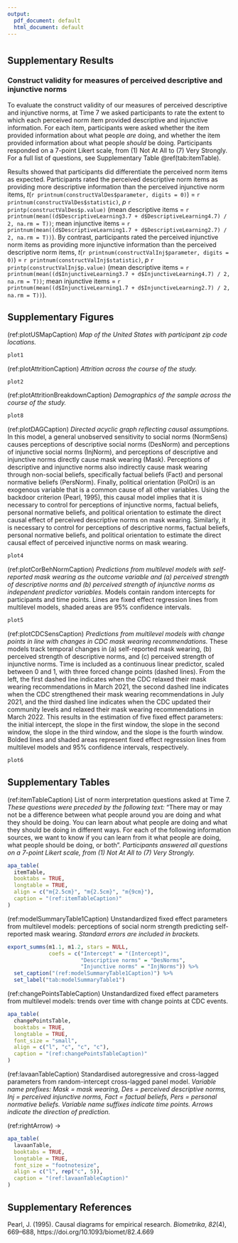 ```yaml
---
output:
  pdf_document: default
  html_document: default
---
```

\renewcommand{\appendixname}{\textbf{Supplementary Material}}
\renewcommand{\thefigure}{S\arabic{figure}} \setcounter{figure}{0}
\renewcommand{\thetable}{S\arabic{table}} \setcounter{table}{0}
\renewcommand{\theequation}{S\arabic{table}} \setcounter{equation}{0}
\pagenumbering{gobble}
\nolinenumbers

#

## Supplementary Results

### Construct validity for measures of perceived descriptive and injunctive norms

To evaluate the construct validity of our measures of perceived descriptive and injunctive norms, at Time 7 we asked participants to rate the extent to which each perceived norm item provided descriptive and injunctive information. For each item, participants were asked whether the item provided information about what people _are_ doing, and whether the item provided information about what people _should_ be doing. Participants responded on a 7-point Likert scale, from (1) Not At All to (7) Very Strongly. For a full list of questions, see Supplementary Table \@ref(tab:itemTable).

Results showed that participants did differentiate the perceived norm items as expected. Participants rated the perceived descriptive norm items as providing more descriptive information than the perceived injunctive norm items, _t_(`r printnum(constructValDes$parameter, digits = 0)`) = `r printnum(constructValDes$statistic)`, _p_ `r printp(constructValDes$p.value)` (mean descriptive items = `r printnum(mean((d$DescriptiveLearning3.7 + d$DescriptiveLearning4.7) / 2, na.rm = T))`; mean injunctive items = `r printnum(mean((d$DescriptiveLearning1.7 + d$DescriptiveLearning2.7) / 2, na.rm = T))`). By contrast, participants rated the perceived injunctive norm items as providing more injunctive information than the perceived descriptive norm items, _t_(`r printnum(constructValInj$parameter, digits = 0)`) = `r printnum(constructValInj$statistic)`, _p_ `r printp(constructValInj$p.value)` (mean descriptive items = `r printnum(mean((d$InjunctiveLearning3.7 + d$InjunctiveLearning4.7) / 2, na.rm = T))`; mean injunctive items = `r printnum(mean((d$InjunctiveLearning1.7 + d$InjunctiveLearning2.7) / 2, na.rm = T))`).

\newpage

## Supplementary Figures

(ref:plotUSMapCaption) _Map of the United States with participant zip code locations._

```r
plot1
```

\newpage

(ref:plotAttritionCaption) _Attrition across the course of the study._

```r
plot2
```

\newpage

(ref:plotAttritionBreakdownCaption) _Demographics of the sample across the course of the study._

```r
plot8
```

\newpage

(ref:plotDAGCaption) _Directed acyclic graph reflecting causal assumptions._ In this model, a general unobserved sensitivity to social norms (NormSens) causes perceptions of descriptive social norms (DesNorm) and perceptions of injunctive social norms (InjNorm), and perceptions of descriptive and injunctive norms directly cause mask wearing (Mask). Perceptions of descriptive and injunctive norms also indirectly cause mask wearing through non-social beliefs, specifically factual beliefs (Fact) and personal normative beliefs (PersNorm). Finally, political orientation (PolOri) is an exogenous variable that is a common cause of all other variables. Using the backdoor criterion (Pearl, 1995), this causal model implies that it is necessary to control for perceptions of injunctive norms, factual beliefs, personal normative beliefs, and political orientation to estimate the direct causal effect of perceived descriptive norms on mask wearing. Similarly, it is necessary to control for perceptions of descriptive norms, factual beliefs, personal normative beliefs, and political orientation to estimate the direct causal effect of perceived injunctive norms on mask wearing.

```r
plot4
```

\newpage

(ref:plotCorBehNormCaption) _Predictions from multilevel models with self-reported mask wearing as the outcome variable and (a) perceived strength of descriptive norms and (b) perceived strength of injunctive norms as independent predictor variables._ Models contain random intercepts for participants and time points. Lines are fixed effect regression lines from multilevel models, shaded areas are 95% confidence intervals.

```r
plot5
```

\newpage

(ref:plotCDCSensCaption) _Predictions from multilevel models with change points in line with changes in CDC mask wearing recommendations._ These models track temporal changes in (a) self-reported mask wearing, (b) perceived strength of descriptive norms, and (c) perceived strength of injunctive norms. Time is included as a continuous linear predictor, scaled between 0 and 1, with three forced change points (dashed lines). From the left, the first dashed line indicates when the CDC relaxed their mask wearing recommendations in March 2021, the second dashed line indicates when the CDC strengthened their mask wearing recommendations in July 2021, and the third dashed line indicates when the CDC updated their community levels and relaxed their mask wearing recommendations in March 2022. This results in the estimation of five fixed effect parameters: the initial intercept, the slope in the first window, the slope in the second window, the slope in the third window, and the slope is the fourth window. Bolded lines and shaded areas represent fixed effect regression lines from multilevel models and 95% confidence intervals, respectively.

```r
plot6
```

\newpage

## Supplementary Tables

(ref:itemTableCaption) List of norm interpretation questions asked at Time 7. _These questions were preceded by the following text:_ "There may or may not be a difference between what people around you are doing and what they should be doing. You can learn about what people are doing and what they should be doing in different ways. For each of the following information sources, we want to know if you can learn from it what people are doing, what people should be doing, or both". _Participants answered all questions on a 7-point Likert scale, from (1) Not At All to (7) Very Strongly._

```r
apa_table(
  itemTable,
  booktabs = TRUE,
  longtable = TRUE,
  align = c("m{2.5cm}", "m{2.5cm}", "m{9cm}"),
  caption = "(ref:itemTableCaption)"
)
```

\newpage

(ref:modelSummaryTable1Caption) Unstandardized fixed effect parameters from multilevel models: perceptions of social norm strength predicting self-reported mask wearing. _Standard errors are included in brackets._

```r
export_summs(m1.1, m1.2, stars = NULL,
             coefs = c("Intercept" = "(Intercept)",
                       "Descriptive norms" = "DesNorms",
                       "Injunctive norms" = "InjNorms")) %>% 
  set_caption("(ref:modelSummaryTable1Caption)") %>%
  set_label("tab:modelSummaryTable1")
```

\newpage

(ref:changePointsTableCaption) Unstandardized fixed effect parameters from multilevel models: trends over time with change points at CDC events.

```r
apa_table(
  changePointsTable,
  booktabs = TRUE,
  longtable = TRUE,
  font_size = "small",
  align = c("l", "c", "c", "c"),
  caption = "(ref:changePointsTableCaption)"
)
```

\newpage

(ref:lavaanTableCaption) Standardised autoregressive and cross-lagged parameters from random-intercept cross-lagged panel model. _Variable name prefixes: Mask = mask wearing, Des = perceived descriptive norms, Inj = perceived injunctive norms, Fact = factual beliefs, Pers = personal normative beliefs. Variable name suffixes indicate time points. Arrows indicate the direction of prediction._

(ref:rightArrow) →

```r
apa_table(
  lavaanTable,
  booktabs = TRUE,
  longtable = TRUE,
  font_size = "footnotesize",
  align = c("l", rep("c", 5)),
  caption = "(ref:lavaanTableCaption)"
)
```

\newpage

## Supplementary References

Pearl, J. (1995). Causal diagrams for empirical research. _Biometrika_, _82_(4), 669–688, https://doi.org/10.1093/biomet/82.4.669
